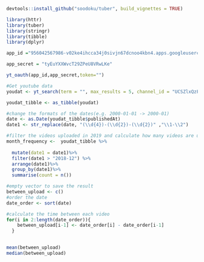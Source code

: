 ```r
devtools::install_github("soodoku/tuber", build_vignettes = TRUE)


```

```r
library(httr)
library(tuber)
library(stringr)
library(tibble)
library(dplyr)

app_id ="956042567986-v02ke4ihcca34j0sivjn67dcnoo4kbn4.apps.googleusercontent.com"

app_secret = "tyEuYXXWvcT29ZPeU8VRwLKe"

yt_oauth(app_id,app_secret,token="")

#Get youtube data
youdat <- yt_search(term = "", max_results = 5, channel_id = "UCSZlxQzFeHpZKKd7_HK-SIA")

youdat_tibble <- as_tibble(youdat)

#change the formats of the dates(e.g. 2000-01-01 -> 2000-01)
date <- as.Date(youdat_tibble$publishedAt)
date1 <- str_replace(date, "(\\d{4})-(\\d{2})-(\\d{2})" ,"\\1-\\2")

#filter the videos uploaded in 2019 and calculate how many videos are uploaded per month
month_frequency <-  youdat_tibble %>%
  
  mutate(date1 = date1)%>%
  filter(date1 > "2018-12") %>%
  arrange(date1)%>%
  group_by(date1)%>%
  summarise(count = n())

#empty vector to save the result
between_upload <- c()
#order the date
date_order <- sort(date)

#calculate the time between each video
for(i in 2:length(date_order)){
    between_upload[i-1] <- date_order[i] - date_order[i-1]
  }
  

mean(between_upload)
median(between_upload)

```
